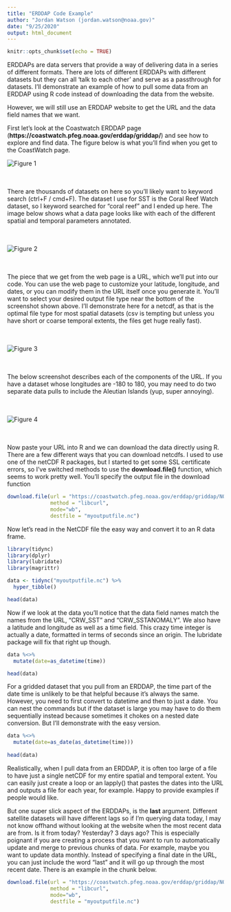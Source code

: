 ---
title: "ERDDAP Code Example"
author: "Jordan Watson (jordan.watson@noaa.gov)"
date: "9/25/2020"
output: html_document
---

```{r setup, include=FALSE}
knitr::opts_chunk$set(echo = TRUE)
```

ERDDAPs are data servers that provide a way of delivering data in a series of different formats. There are lots of different ERDDAPs with different datasets but they can all 'talk to each other' and serve as a passthrough for datasets. I'll demonstrate an example of how to pull some data from an ERDDAP using R code instead of downloading the data from the website. 

However, we will still use an ERDDAP website to get the URL and the data field names that we want.   

First let's look at the Coastwatch ERDDAP page (**https://coastwatch.pfeg.noaa.gov/erddap/griddap/**) and see how to explore and find data. The figure below is what you'll find when you get to the CoastWatch page.      


![Figure 1](images/griddap_1.png)     
<br/><br/>

There are thousands of datasets on here so you'll likely want to keyword search (ctrl+F / cmd+F). The dataset I use for SST is the Coral Reef Watch dataset, so I keyword searched for "coral reef" and I ended up here. The image below shows what a data page looks like with each of the different spatial and temporal parameters annotated.      
<br/><br/>

![Figure 2](images/ERDDAP_2.png)     
<br/><br/>

The piece that we get from the web page is a URL, which we'll put into our code. You can use the web page to customize your latitude, longitude, and dates, or you can modify them in the URL itself once you generate it. You'll want to select your desired output file type near the bottom of the screenshot shown above. I'll demonstrate here for a netcdf, as that is the optimal file type for most spatial datasets (csv is tempting but unless you have short or coarse temporal extents, the files get huge really fast).    
<br/><br/>

![Figure 3](images/url_3.png)    
<br/><br/>

The below screenshot describes each of the components of the URL. If you have a dataset whose longitudes are -180 to 180, you may need to do two separate data pulls to include the Aleutian Islands (yup, super annoying).     
<br/><br/>

![Figure 4](images/url_4.png)    
<br/><br/>

Now paste your URL into R and we can download the data directly using R. There are a few different ways that you can download netcdfs. I used to use one of the netCDF R packages, but I started to get some SSL certificate errors, so I've switched methods to use the **download.file()** function, which seems to work pretty well.  You'll specify the output file in the download function  

```{r download data,eval=FALSE}
download.file(url = "https://coastwatch.pfeg.noaa.gov/erddap/griddap/NOAA_DHW.nc?CRW_SST[(2020-09-13T12:00:00Z):1:(2020-09-23T12:00:00Z)][(60):1:(55)][(-160):1:(-155)],CRW_SSTANOMALY[(2020-09-13T12:00:00Z):1:(2020-09-23T12:00:00Z)][(60):1:(55)][(-160):1:(-155)]",
              method = "libcurl", 
              mode="wb",
              destfile = "myoutputfile.nc")
```

Now let's read in the NetCDF file the easy way and convert it to an R data frame. 
```{r message=F}
library(tidync)
library(dplyr)
library(lubridate)
library(magrittr)

data <- tidync("myoutputfile.nc") %>% 
  hyper_tibble()

head(data)
```

Now if we look at the data you'll notice that the data field names match the names from the URL, "CRW_SST" and "CRW_SSTANOMALY". We also have a latitude and longitude as well as a time field. This crazy time integer is actually a date, formatted in terms of seconds since an origin. The lubridate package will fix that right up though. 

```{r}
data %<>%
  mutate(date=as_datetime(time))

head(data)
```

For a gridded dataset that you pull from an ERDDAP, the time part of the date time is unlikely to be that helpful because it's always the same. However, you need to first convert to datetime and then to just a date. You can nest the commands but if the dataset is large you may have to do them sequentially instead because sometimes it chokes on a nested date conversion. But I'll demonstrate with the easy version. 

```{r}
data %<>%
  mutate(date=as_date(as_datetime(time)))
         
head(data)
```

Realistically, when I pull data from an ERDDAP, it is often too large of a file to have just a single netCDF for my entire spatial and temporal extent. 
You can easily just create a loop or an lapply() that pastes the dates into the URL and outputs a file for each year, for example. Happy to provide examples if people would like. 

But one super slick aspect of the ERDDAPs, is the **last** argument. Different satellite datasets will have different lags so if I'm querying data today, I may not know offhand without looking at the website when the most recent data are from. Is it from today? Yesterday? 3 days ago? This is especially poignant if you are creating a process that you want to run to automatically update and merge to previous chunks of data. For example, maybe you want to update data monthly. Instead of specifying a final date in the URL, you can just include the word "last" and it will go up through the most recent date. There is an example in the chunk below. 

```{r download recent data,eval=FALSE}
download.file(url = "https://coastwatch.pfeg.noaa.gov/erddap/griddap/NOAA_DHW.nc?CRW_SST[(2020-09-13T12:00:00Z):1:(last)][(60):1:(55)][(-160):1:(-155)],CRW_SSTANOMALY[(2020-09-13T12:00:00Z):1:(last)][(60):1:(55)][(-160):1:(-155)]",
              method = "libcurl", 
              mode="wb",
              destfile = "myoutputfile.nc")
```
